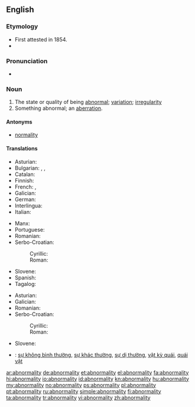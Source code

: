 ==English==

===Etymology===
* First attested in 1854.
* {{suffix|abnormal|ity}}

===Pronunciation===
* {{a|US}} {{IPA|/ˌæb.ˌnɔɹ.ˈmæl.əd.i/|/ˌæb.ˌnɔ.ˈmæl.əd.i/|/ˌæb.ˌnɔɹ.ˈmæl.ət.i/|/ˌæb.ˌnɚ.ˈmæl.əd.i/|/ˌæb.ˌnə.ˈmæl.əd.i/}}

===Noun===
{{en-noun|abnormalities|-}}

# The state or quality of being [[abnormal]]; [[variation]]; [[irregularity]]
# Something abnormal; an [[aberration]].

====Antonyms====
* [[normality]]

====Translations====
{{trans-top|state of being abnormal}}
* Asturian: {{t|ast|anormalidá|f}}
* Bulgarian: {{t+|bg|неправилност}}, {{t+|bg|необичайност}}, {{t+|bg|ненормалност}}
* Catalan: {{t|ca|anormalitat|f}}
* Finnish: {{t-|fi|poikkeavuus}}
* French: {{t+|fr|anomalie|f}}, {{t+|fr|anormalité|f}}
* Galician: {{t|gl|anormalidade|f}}
* German: {{t+|de|Abweichung}}
* Interlingua: {{t|ia|anormalitate}}
* Italian: {{t+|it|anomalia|f}}
{{trans-mid}}
* Manx: {{t|gv|neureiltys|m}}
* Portuguese: {{t+|pt|anormalidade}}
* Romanian: {{t+|ro|anormalitate|f}}
* Serbo-Croatian:
*: Cyrillic: {{t|sh|абнормалност|f|alt=абнорма́лно̄ст}}
*: Roman: {{t|sh|abnormalnost|f|alt=abnormálnōst}}
* Slovene: {{t-|sl|abnormalnost|f|alt=àbnormálnost}}
* Spanish: {{t-|es|anormalidad|f}}
* Tagalog: {{t|tl|abnormalidad}}
{{trans-bottom}}

{{trans-top|something abnormal}}
* Asturian: {{t|ast|anormalidá|f}}
* Galician: {{t|gl|anormalidade|f}}
* Romanian: {{t|ro|anormalitate|f}}
* Serbo-Croatian:
*: Cyrillic: {{t|sh|абнормалност|f|alt=абнорма́лно̄ст}}
*: Roman: {{t|sh|abnormalnost|f|alt=abnormálnōst}}
{{trans-mid}}
* Slovene: {{t-|sl|abnormalnost|f|alt=àbnormálnost}}
{{trans-bottom}}

{{checktrans-top}}
* {{ttbc|vi}}: [[sự không bình thường]], [[sự khác thường]], [[sự dị thường]], [[vật kỳ quái]], [[quái vật]]
{{trans-mid}}
{{trans-bottom}}

[[ar:abnormality]]
[[de:abnormality]]
[[et:abnormality]]
[[el:abnormality]]
[[fa:abnormality]]
[[hi:abnormality]]
[[io:abnormality]]
[[id:abnormality]]
[[kn:abnormality]]
[[hu:abnormality]]
[[my:abnormality]]
[[no:abnormality]]
[[ps:abnormality]]
[[pl:abnormality]]
[[pt:abnormality]]
[[ru:abnormality]]
[[simple:abnormality]]
[[fi:abnormality]]
[[ta:abnormality]]
[[tr:abnormality]]
[[vi:abnormality]]
[[zh:abnormality]]